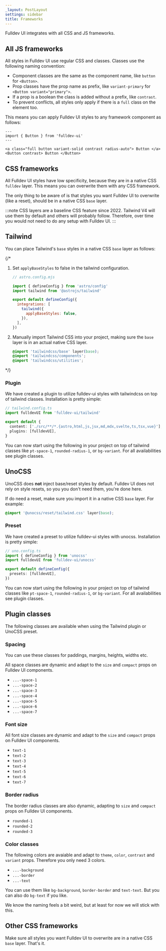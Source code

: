 ```yaml
---
_layout: PostLayout
settings: sidebar
title: Frameworks
---
```


Fulldev UI integrates with all CSS and JS frameworks.

## All JS frameworks

All styles in Fulldev UI use regular CSS and classes. Classes use the following naming convention:

- Component classes are the same as the component name, like `button` for `<Button>`.
- Prop classes have the prop name as prefix, like `variant-primary` for `<Button variant="primary">`.
- If a prop is a boolean the class is added without a prefix, like `contrast`.
- To prevent conflicts, all styles only apply if there is a `full` class on the element too.

This means you can apply Fulldev UI styles to any framework component as follows:

```astro live
---
import { Button } from 'fulldev-ui'
---

<a class="full button variant-solid contrast radius-auto"> Button </a>
<Button contrast> Button </Button>
```

## CSS frameworks

All Fulldev UI styles have low specificity, because they are in a native CSS `fulldev` layer. This means you can overwrite them with any CSS framework.

The only thing to be aware of is that styles you want Fulldev UI to overwrite (like a reset), should be in a native CSS `base` layer.

:::note
CSS layers are a baseline CSS feature since 2022. Tailwind V4 will use them by default and others will probably follow. Therefore, over time you would not need to do any setup with Fulldev UI.
:::

## Tailwind

You can place Tailwind's `base` styles in a native CSS `base` layer as follows:

{/* <Steps>

1. Set `applyBaseStyles` to false in the tailwind configuration.

   ```js
   // astro.config.mjs

   import { defineConfig } from 'astro/config'
   import tailwind from '@astrojs/tailwind'

   export default defineConfig({
     integrations: [
       tailwind({
         applyBaseStyles: false,
       }),
     ],
   })
   ```

2. Manually import Tailwind CSS into your project, making sure the `base` layer is in an actual native CSS layer.

   ```css
   @import 'tailwindcss/base' layer(base);
   @import 'tailwindcss/components';
   @import 'tailwindcss/utilities';
   ```

</Steps> */}

### Plugin

We have created a plugin to utilize fulldev-ui styles with tailwindcss on top of tailwind classes. Installation is pretty simple:

```ts
// tailwind.config.ts
import fulldevUI from 'fulldev-ui/tailwind'

export default {
  content: ['./src/**/*.{astro,html,js,jsx,md,mdx,svelte,ts,tsx,vue}'],
  plugins: [fulldevUI],
}
```

You can now start using the following in your project on top of tailwind classes like `pt-space-1`, `rounded-radius-1`, or `bg-variant`. For all availabilities see plugin classes.

## UnoCSS

UnoCSS does **not** inject base/reset styles by default. Fulldev UI does not rely on style resets, so you you don't need them, you're done here.

If do need a reset, make sure you import it in a native CSS `base` layer. For example:

```css
@import '@unocss/reset/tailwind.css' layer(base);
```

### Preset

We have created a preset to utilize fulldev-ui styles with unocss. Installation is pretty simple:

```ts
// uno.config.ts
import { defineConfig } from 'unocss'
import fulldevUI from 'fulldev-ui/unocss'

export default defineConfig({
  presets: [fulldevUI],
})
```

You can now start using the following in your project on top of tailwind classes like `pt-space-1`, `rounded-radius-1`, or `bg-variant`. For all availabilities see plugin classes.

## Plugin classes

The following classes are available when using the Tailwind plugin or UnoCSS preset.

### Spacing

You can use these classes for paddings, margins, heights, widths etc.

All space classes are dynamic and adapt to the `size` and `compact` props on Fulldev UI components.

- `...-space-1`
- `...-space-2`
- `...-space-3`
- `...-space-4`
- `...-space-5`
- `...-space-6`
- `...-space-7`

### Font size

All font size classes are dynamic and adapt to the `size` and `compact` props on Fulldev UI components.

- `text-1`
- `text-2`
- `text-3`
- `text-4`
- `text-5`
- `text-6`
- `text-7`

### Border radius

The border radius classes are also dynamic, adapting to `size` and `compact` props on Fulldev UI components.

- `rounded-1`
- `rounded-2`
- `rounded-3`

### Color classes

The following colors are avaiable and adapt to `theme`, `color`, `contrast` and `variant` props. Therefore you only need 3 colors.

- `...-background`
- `...-border`
- `...-text`

You can use them like `bg-background`, `border-border` and `text-text`. But you can also do `bg-text` if you like.

We know the naming feels a bit weird, but at least for now we will stick with this.

## Other CSS frameworks

Make sure all styles you want Fulldev UI to overwrite are in a native CSS `base` layer. That's it.
